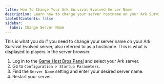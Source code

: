 ---
title: How To Change Your Ark Survival Evolved Server Name
description: Learn how to change your server hostname on your Ark Survival Evolved server.
tableOfContents: false
sidebar:
  label: Change Server Name
---

This is what you do if you need to change your server name on your Ark Survival Evolved server, also referred to as a hostname. This is what is displayed to players in the server browser.

1. Log in to the [Game Host Bros Panel](https://panel.gamehostbros.com/) and select your Ark server.
2. Go to `Configuration > Startup Parameters`.
3. Find the `Server Name` setting and enter your desired server name.
4. Restart your server.
